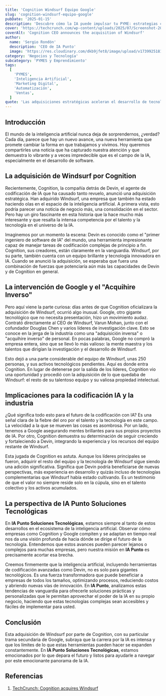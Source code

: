 ```yaml
---
title: 'Cognition Windsurf Equipo Google'
slug: 'cognition-windsurf-equipo-google'
pubDate: '2025-01-15'
description: 'Descubre cómo la IA puede impulsar tu PYME: estrategias concretas de marketing, automatización y datos para aumentar ventas.'
cover: 'https://techcrunch.com/wp-content/uploads/2025/07/Screenshot-2025-07-14-at-2.44.29PM.png?w=1024'
coverAlt: 'Cognition CEO announces the acquisition of Windsurf'
author:
  name: 'Sergio Rondón'
  description: 'CEO de IA Punto'
  image: 'https://res.cloudinary.com/dkb9jfet8/image/upload/v1739925181/sergio_gdcaeh.png'
category: 'Negocios y Tecnología'
subcategory: 'PYMES y Emprendimiento'
tags:
  [
    'PYMES',
    'Inteligencia Artificial',
    'Marketing Digital',
    'Automatización',
    'Ventas',
  ]
quote: 'Las adquisiciones estratégicas aceleran el desarrollo de tecnologías emergentes. — Sergio Rondón'
---
```

<h2 id="introduccion">Introducción</h2>

El mundo de la inteligencia artificial nunca deja de sorprendernos, ¿verdad? Cada día, parece que hay un nuevo avance, una nueva herramienta que promete cambiar la forma en que trabajamos y vivimos. Hoy queremos compartirles una noticia que ha capturado nuestra atención y que demuestra lo vibrante y a veces impredecible que es el campo de la IA, especialmente en el desarrollo de software.

<h2 id="la-adquisicion-de-windsurf-por-cognition">La adquisición de Windsurf por Cognition</h2>

Recientemente, Cognition, la compañía detrás de Devin, el agente de codificación de IA que ha causado tanto revuelo, anunció una adquisición estratégica. Han adquirido Windsurf, una empresa que también ha estado haciendo olas en el espacio de la inteligencia artificial. A primera vista, esto podría parecer una noticia de negocio más, una consolidación en el sector. Pero hay un giro fascinante en esta historia que la hace mucho más interesante y que resalta la intensa competencia por el talento y la tecnología en el universo de la IA.

Imaginemos por un momento la escena: Devin es conocido como el "primer ingeniero de software de IA" del mundo, una herramienta impresionante capaz de manejar tareas de codificación complejas de principio a fin. Cognition, sus creadores, están claramente en la vanguardia. Windsurf, por su parte, también cuenta con un equipo brillante y tecnología innovadora en IA. Cuando se anunció la adquisición, se esperaba que fuera una combinación de fuerzas que potenciaría aún más las capacidades de Devin y de Cognition en general.

<h2 id="la-intervencion-de-google-y-el-acquihire-inverso">La intervención de Google y el "Acquihire Inverso"</h2>

Pero aquí viene la parte curiosa: días antes de que Cognition oficializara la adquisición de Windsurf, ocurrió algo inusual. Google, otro gigante tecnológico que no necesita presentación, hizo un movimiento audaz. Contrató directamente al CEO de Windsurf, Varun Mohan, junto con el cofundador Douglas Chen y varios líderes de investigación clave. Esto se conoce en la jerga de la industria como una "adquisición inversa" o "acquihire inverso" de personal. En pocas palabras, Google no compró la empresa entera, sino que se llevó lo más valioso: la mente maestra y los talentos que dirigían la investigación y el desarrollo de Windsurf.

Esto dejó a una parte considerable del equipo de Windsurf, unas 250 personas, y sus activos tecnológicos pendientes. Aquí es donde entra Cognition. En lugar de detenerse por la salida de los líderes, Cognition vio una oportunidad y procedió con la adquisición de lo que quedaba de Windsurf: el resto de su talentoso equipo y su valiosa propiedad intelectual.

<h2 id="implicaciones-para-la-codificacion-ia-y-la-industria">Implicaciones para la codificación IA y la industria</h2>

¿Qué significa todo esto para el futuro de la codificación con IA? Es una señal clara de la fiebre del oro por el talento y la tecnología en este campo. La velocidad a la que se mueven las cosas es asombrosa. Por un lado, tenemos a Google asegurando mentes brillantes para sus propios proyectos de IA. Por otro, Cognition demuestra su determinación de seguir creciendo y fortaleciendo a Devin, integrando la experiencia y los recursos del equipo restante de Windsurf.

Esta jugada de Cognition es astuta. Aunque los líderes principales se fueron, adquirir el resto del equipo y la tecnología de Windsurf sigue siendo una adición significativa. Significa que Devin podría beneficiarse de nuevas perspectivas, más experiencia en desarrollo y quizás incluso de tecnologías complementarias que Windsurf había estado cultivando. Es un testimonio de que el valor no siempre reside solo en la cúpula, sino en el talento colectivo y los activos acumulados.

<h2 id="la-perspectiva-de-ia-punto-soluciones-tecnologicas">La perspectiva de IA Punto Soluciones Tecnológicas</h2>

En **IA Punto Soluciones Tecnológicas**, estamos siempre al tanto de estos desarrollos en el ecosistema de la inteligencia artificial. Observar cómo empresas como Cognition y Google compiten y se adaptan en tiempo real nos da una visión profunda de hacia dónde se dirige el futuro de la tecnología. Entendemos que estos avances pueden parecer lejanos o complejos para muchas empresas, pero nuestra misión en **IA Punto** es precisamente acortar esa brecha.

Creemos firmemente que la inteligencia artificial, incluyendo herramientas de codificación avanzadas como Devin, no es solo para gigantes tecnológicos. Es una fuerza transformadora que puede beneficiar a empresas de todos los tamaños, optimizando procesos, reduciendo costos y abriendo nuevas vías de innovación. En **IA Punto**, analizamos estas tendencias de vanguardia para ofrecerle soluciones prácticas y personalizadas que le permitan aprovechar el poder de la IA en su propio negocio, haciendo que estas tecnologías complejas sean accesibles y fáciles de implementar para usted.

<h2 id="conclusion">Conclusión</h2>

Esta adquisición de Windsurf por parte de Cognition, con su particular trama secundaria de Google, subraya que la carrera por la IA es intensa y que los límites de lo que estas herramientas pueden hacer se expanden constantemente. En **IA Punto Soluciones Tecnológicas**, estamos emocionados por lo que depara el futuro y listos para ayudarle a navegar por este emocionante panorama de la IA.

<h2 id="referencias">Referencias</h2>

1.  <a href="https://techcrunch.com/2025/07/14/cognition-maker-of-the-ai-coding-agent-devin-acquires-windsurf/" target="_blank" rel="noopener noreferrer">TechCrunch: Cognition acquires Windsurf</a>

